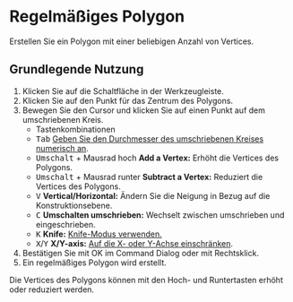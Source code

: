 
# Regelmäßiges Polygon

<Reference shortcut='' command='Polygon' button='Werkzeugleiste' />

Erstellen Sie ein Polygon mit einer beliebigen Anzahl von Vertices.

## Grundlegende Nutzung

1. Klicken Sie auf die Schaltfläche <ButtonIcon type="button-regular-polygon" /> in der Werkzeugleiste.
2. Klicken Sie auf den Punkt für das Zentrum des Polygons.
3. Bewegen Sie den Cursor und klicken Sie auf einen Punkt auf dem umschriebenen Kreis.
   - <Kst>Tastenkombinationen</Kst>
   - <kbd>Tab</kbd> [Geben Sie den Durchmesser des umschriebenen Kreises numerisch an](./sketching-essentials#specify-dimensions-numerically).
   - <kbd>Umschalt</kbd> + Mausrad hoch **Add a Vertex:** Erhöht die Vertices des Polygons.
   - <kbd>Umschalt</kbd> + Mausrad runter **Subtract a Vertex:** Reduziert die Vertices des Polygons.
   - <kbd>V</kbd> **Vertical/Horizontal:** Ändern Sie die Neigung in Bezug auf die Konstruktionsebene.
   - <kbd>C</kbd> **Umschalten umschrieben:** Wechselt zwischen umschrieben und eingeschrieben.
   - <kbd>K</kbd> **Knife:** [Knife-Modus verwenden.](./sketching-essentials#use-knife-mode)
   - <kbd>X</kbd>/<kbd>Y</kbd> **X/Y-axis:** [Auf die X- oder Y-Achse einschränken](./sketching-essentials#constrain-to-an-axis).
4. Bestätigen Sie mit OK im Command Dialog oder mit Rechtsklick.
5. Ein regelmäßiges Polygon wird erstellt.

<Callout type="info" emoji="💡">
   Die Vertices des Polygons können mit den Hoch- und Runtertasten erhöht oder reduziert werden.
</Callout>

<VideoPlayer fileName="polygon"/>